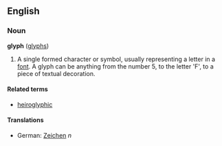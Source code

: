 ==English==
===Noun===
'''glyph''' ([[glyphs]])

# A single formed character or symbol, usually representing a letter in a [[font]]. A glyph can be anything from the number 5, to the letter 'F', to a piece of textual decoration.

====Related terms====
*[[heiroglyphic]]

====Translations====
*German: [[Zeichen]] ''n''